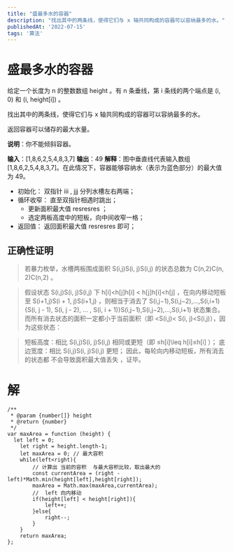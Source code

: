 ```yaml
---
title: "盛最多水的容器"
description: "找出其中的两条线，使得它们与 x 轴共同构成的容器可以容纳最多的水。"
publishedAt: '2022-07-15'
tags: '算法'
---
```


# 盛最多水的容器

给定一个长度为 n 的整数数组 height 。有 n 条垂线，第 i 条线的两个端点是 (i, 0) 和 (i, height[i]) 。

找出其中的两条线，使得它们与 x 轴共同构成的容器可以容纳最多的水。

返回容器可以储存的最大水量。

**说明**：你不能倾斜容器。

**输入**：[1,8,6,2,5,4,8,3,7]
**输出**：49 
**解释**：图中垂直线代表输入数组 [1,8,6,2,5,4,8,3,7]。在此情况下，容器能够容纳水（表示为蓝色部分）的最大值为 49。

- 初始化： 双指针 iii , jjj 分列水槽左右两端；
- 循环收窄： 直至双指针相遇时跳出；
  - 更新面积最大值 resresres ；
  - 选定两板高度中的短板，向中间收窄一格；
- 返回值： 返回面积最大值 resresres 即可；

## 正确性证明 
> 若暴力枚举，水槽两板围成面积 S(i,j)S(i, j)S(i,j) 的状态总数为 C(n,2)C(n, 2)C(n,2) 。

> 假设状态 S(i,j)S(i, j)S(i,j) 下 h[i]<h[j]h[i] < h[j]h[i]<h[j] ，在向内移动短板至 S(i+1,j)S(i + 1, j)S(i+1,j) ，则相当于消去了 S(i,j−1),S(i,j−2),...,S(i,i+1){S(i, j - 1), S(i, j - 2), ... , S(i, i + 1)}S(i,j−1),S(i,j−2),...,S(i,i+1) 状态集合。而所有消去状态的面积一定都小于当前面积（即 <S(i,j)< S(i, j)<S(i,j)），因为这些状态：

> 短板高度：相比 S(i,j)S(i, j)S(i,j) 相同或更短（即 ≤h[i]\leq h[i]≤h[i] ）；
> 底边宽度：相比 S(i,j)S(i, j)S(i,j) 更短；
> 因此，每轮向内移动短板，所有消去的状态都 不会导致面积最大值丢失 ，证毕。

# 解

```JS
/**
 * @param {number[]} height
 * @return {number}
 */
var maxArea = function (height) {
  let left = 0;
    let right = height.length-1;
    let maxArea = 0; // 最大容积
    while(left<right){
        // 计算出 当前的容积  与最大容积比较，取出最大的
        const currentArea = (right - left)*Math.min(height[left],height[right]);
        maxArea = Math.max(maxArea,currentArea);
        //  left 向内移动 
        if(height[left] < height[right]){
            left++;
        }else{
            right--;
        }
    }
    return maxArea;
};
```
